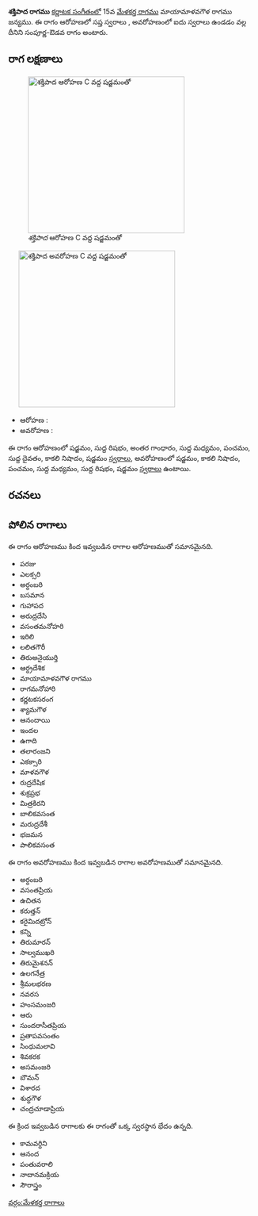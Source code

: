 {{Infobox ragam
	| name          	= శక్తిపాద
	| synonym	    	= 
	| mela          	= 
	| chakra        	= 
	| janaka        	= 
	| type          	= సంపూర్ణ-ఔడవ
	| arohanam      	= {{svaraC|S|R1|G3|M1|P|D1|N3|S'}} 
	| avarohanam    	= {{svaraC|S'|N3|P|M1|R1|S}}
	| jeeva         	=
	| chhaya        	=
	| nyasa         	=
	| vishesha      	= 
	| equivalent  		= 
}}
{{కర్ణాటక సంగీత రాగాలు}}
'''శక్తిపాద రాగము''' [[కర్ణాటక సంగీతం]]లో 15వ [[మేళకర్త రాగము]] మాయామాళవగౌళ రాగము జన్యము.  ఈ రాగం ఆరోహణలో సప్త స్వరాలు , అవరోహణంలో ఐదు స్వరాలు ఉండడం వల్ల దీనిని సంపూర్ణ-ఔడవ రాగం అంటారు.


==రాగ లక్షణాలు==
[[Image:shaktipada_ar_kb2wiki.png|thumb|right|316px|''శక్తిపాద'' ఆరోహణ C వద్ద షడ్జమంతో]]
	[[Image:shaktipada_av_kb2wiki.png|thumb|right|316px|''శక్తిపాద'' అవరోహణ C వద్ద షడ్జమంతో]]

* ఆరోహణ : {{svaraC|S|R1|G3|M1|P|D1|N3|S'}} 
* అవరోహణ : {{svaraC|S'|N3|P|M1|R1|S}}

ఈ రాగం ఆరోహణంలో షడ్జమం, సుద్ద  రిషభం, అంతర గాంధారం, సుద్ద మధ్యమం, పంచమం, సుద్ద దైవతం, కాకలి  నిషాదం, షడ్జమం [[స్వరాలు]], అవరోహణంలో షడ్జమం, కాకలి  నిషాదం, పంచమం, సుద్ద మధ్యమం, సుద్ద  రిషభం, షడ్జమం [[స్వరాలు]] ఉంటాయి.

==రచనలు==



==పోలిన రాగాలు==
ఈ రాగం ఆరోహణము కింద ఇవ్వబడిన రాగాల ఆరోహణముతో సమానమైనది.
* పరజు
* ఎలక్సరి
* అర్ధంబరి
* బసమాన
* గుహాపద
* అరుద్రదేసి
* వసంతమనోహరి
* ఇరిలి
* లలితగౌరీ
* తిరుఅనైయుర్తి
* ఆర్ధ్రదేశిక
* మాయామాళవగౌళ రాగము
* రాగమనోహారి
* కర్ణటకసరంగ
* శ్యామగౌళ
* ఆనందాయి
* ఇందల
* ఉగాది
* తలారంజని
* ఎకక్సారి
*  మాళవగౌళ
* రుద్రదేషిక
*  శుక్రప్రభ
* మిత్రకిరని
*  బాలికవసంత
* మరుద్రదేశీ
* భజమన
* పాలికవసంత

ఈ రాగం అవరోహణము కింద ఇవ్వబడిన రాగాల అవరోహణముతో సమానమైనది.
* అర్ధంబరి
* వసంతప్రియ
* ఉచితన
* కరుత్తన్
* కరైమిదట్రోన్
* కన్ని
* తిరుమారన్
* సాల్వముఖరి
* తిరుమైశనన్
* ఉలగనేత్ర
* శ్రీమలభరణ
* నవరస
* హంసమంజరి
* ఆరు
* సుందరాసీతప్రియ
* ప్రతాపవసంతం
* సింధుమలావి
* శివకరక
* అసమంజరి
* బౌమన్
* విశారద
* శుద్ధగౌళ
* చంద్రచూడాప్రియ

ఈ క్రింద ఇవ్వబడిన రాగాలకు ఈ రాగంతో ఒక్క స్వరస్థాన భేదం ఉన్నది.
* కామవర్ధిని
* ఆనంద
* పంతువరాలి
* నాదానమక్రియ
* సౌరాస్త్రం



[[వర్గం:మేళకర్త రాగాలు]]